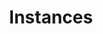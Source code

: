 ---
title: "Instances"
description: "Learn how to use and set up the Blnk CLI on your machine."
icon: "server"
"og:title": "Getting started with the Blnk CLI"
"og:description": "Discover Blnk, the open-source backend for building fintech. Accurately record transactions and scale your fintech product reliably with Blnk."
---